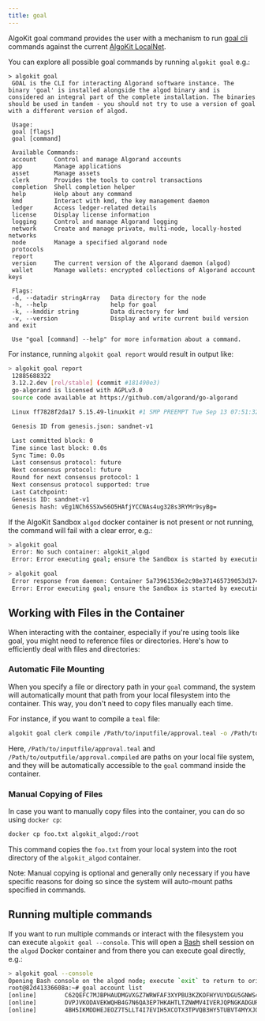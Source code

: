 ```yaml
---
title: goal
---
```


AlgoKit goal command provides the user with a mechanism to run [goal cli](https://developer.algorand.org/docs/clis/goal/goal/) commands against the current [AlgoKit LocalNet](/algokit/cli/features/localnet/).

You can explore all possible goal commands by running `algokit goal` e.g.:

```shell showLineNumbers=false frame=none
> algokit goal
 GOAL is the CLI for interacting Algorand software instance. The binary 'goal' is installed alongside the algod binary and is considered an integral part of the complete installation. The binaries should be used in tandem - you should not try to use a version of goal with a different version of algod.

 Usage:
 goal [flags]
 goal [command]

 Available Commands:
 account     Control and manage Algorand accounts
 app         Manage applications
 asset       Manage assets
 clerk       Provides the tools to control transactions
 completion  Shell completion helper
 help        Help about any command
 kmd         Interact with kmd, the key management daemon
 ledger      Access ledger-related details
 license     Display license information
 logging     Control and manage Algorand logging
 network     Create and manage private, multi-node, locally-hosted networks
 node        Manage a specified algorand node
 protocols
 report
 version     The current version of the Algorand daemon (algod)
 wallet      Manage wallets: encrypted collections of Algorand account keys

 Flags:
 -d, --datadir stringArray   Data directory for the node
 -h, --help                  help for goal
 -k, --kmddir string         Data directory for kmd
 -v, --version               Display and write current build version and exit

 Use "goal [command] --help" for more information about a command.
```

For instance, running `algokit goal report` would result in output like:

```sh
> algokit goal report
 12885688322
 3.12.2.dev [rel/stable] (commit #181490e3)
 go-algorand is licensed with AGPLv3.0
 source code available at https://github.com/algorand/go-algorand

 Linux ff7828f2da17 5.15.49-linuxkit #1 SMP PREEMPT Tue Sep 13 07:51:32 UTC 2022 aarch64 GNU/Linux

 Genesis ID from genesis.json: sandnet-v1

 Last committed block: 0
 Time since last block: 0.0s
 Sync Time: 0.0s
 Last consensus protocol: future
 Next consensus protocol: future
 Round for next consensus protocol: 1
 Next consensus protocol supported: true
 Last Catchpoint:
 Genesis ID: sandnet-v1
 Genesis hash: vEg1NCh6SSXwS6O5HAfjYCCNAs4ug328s3RYMr9syBg=
```

If the AlgoKit Sandbox `algod` docker container is not present or not running, the command will fail with a clear error, e.g.:

```sh
> algokit goal
 Error: No such container: algokit_algod
 Error: Error executing goal; ensure the Sandbox is started by executing `algokit sandbox status`
```

```sh
> algokit goal
 Error response from daemon: Container 5a73961536e2c98e371465739053d174066c40d00647c8742f2bb39eb793ed7e is not running
 Error: Error executing goal; ensure the Sandbox is started by executing `algokit sandbox status`
```

## Working with Files in the Container

When interacting with the container, especially if you're using tools like goal, you might need to reference files or directories. Here's how to efficiently deal with files and directories:

### Automatic File Mounting

When you specify a file or directory path in your `goal` command, the system will automatically mount that path from your local filesystem into the container. This way, you don't need to copy files manually each time.

For instance, if you want to compile a `teal` file:

```sh
algokit goal clerk compile /Path/to/inputfile/approval.teal -o /Path/to/outputfile/approval.compiled
```

Here, `/Path/to/inputfile/approval.teal` and `/Path/to/outputfile/approval.compiled` are paths on your local file system, and they will be automatically accessible to the `goal` command inside the container.

### Manual Copying of Files

In case you want to manually copy files into the container, you can do so using `docker cp`:

```sh
docker cp foo.txt algokit_algod:/root
```

This command copies the `foo.txt` from your local system into the root directory of the `algokit_algod` container.

Note: Manual copying is optional and generally only necessary if you have specific reasons for doing so since the system will auto-mount paths specified in commands.

## Running multiple commands

If you want to run multiple commands or interact with the filesystem you can execute `algokit goal --console`. This will open a [Bash](https://www.gnu.org/software/bash/) shell session on the `algod` Docker container and from there you can execute goal directly, e.g.:

```sh
> algokit goal --console
Opening Bash console on the algod node; execute `exit` to return to original console
root@82d41336608a:~# goal account list
[online]        C62QEFC7MJBPHAUDMGVXGZ7WRWFAF3XYPBU3KZKOFHYVUYDGU5GNWS4NWU      C62QEFC7MJBPHAUDMGVXGZ7WRWFAF3XYPBU3KZKOFHYVUYDGU5GNWS4NWU      4000000000000000 microAlgos
[online]        DVPJVKODAVEKWQHB4G7N6QA3EP7HKAHTLTZNWMV4IVERJQPNGKADGURU7Y      DVPJVKODAVEKWQHB4G7N6QA3EP7HKAHTLTZNWMV4IVERJQPNGKADGURU7Y      4000000000000000 microAlgos
[online]        4BH5IKMDDHEJEOZ7T5LLT4I7EVIH5XCOTX3TPVQB3HY5TUBVT4MYXJOZVA      4BH5IKMDDHEJEOZ7T5LLT4I7EVIH5XCOTX3TPVQB3HY5TUBVT4MYXJOZVA      2000000000000000 microAlgos
```
